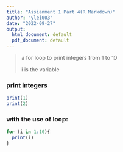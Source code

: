---
title: "Assianment 1 Part 4(R Markdown)"
author: "ylei003"
date: "2022-09-27"
output:
  html_document: default
  pdf_document: default
---

> a for loop to print integers from 1 to 10
>
> i is the variable

### print integers
```{r}
print(1)
print(2)
```


### with the use of loop:
```{r quote}
for (i in 1:10){
  print(i)
}

```


